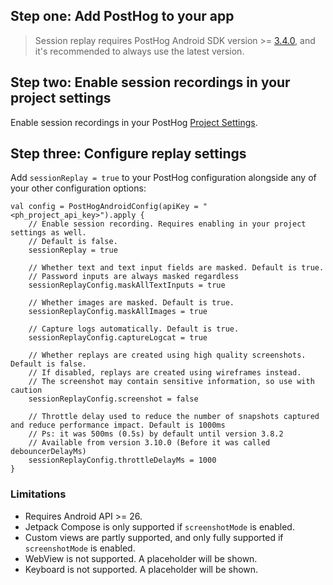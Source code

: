 ## Step one: Add PostHog to your app




<AndroidInstall />

> Session replay requires PostHog Android SDK version >= [3.4.0](https://github.com/PostHog/posthog-android/releases), and it's recommended to always use the latest version.

## Step two: Enable session recordings in your project settings

Enable session recordings in your PostHog [Project Settings](https://app.posthog.com/project/settings).

<ProductScreenshot
  imageLight={EnableSessionReplayLight} 
  imageDark={EnableSessionReplayDark} 
  alt="Enable session recordings in your PostHog'"
  classes="rounded"
/>

## Step three: Configure replay settings

Add `sessionReplay = true` to your PostHog configuration alongside any of your other configuration options:

```android_kotlin
val config = PostHogAndroidConfig(apiKey = "<ph_project_api_key>").apply {
    // Enable session recording. Requires enabling in your project settings as well.
    // Default is false.
    sessionReplay = true

    // Whether text and text input fields are masked. Default is true.
    // Password inputs are always masked regardless
    sessionReplayConfig.maskAllTextInputs = true

    // Whether images are masked. Default is true.
    sessionReplayConfig.maskAllImages = true

    // Capture logs automatically. Default is true.
    sessionReplayConfig.captureLogcat = true

    // Whether replays are created using high quality screenshots. Default is false.
    // If disabled, replays are created using wireframes instead.
    // The screenshot may contain sensitive information, so use with caution
    sessionReplayConfig.screenshot = false

    // Throttle delay used to reduce the number of snapshots captured and reduce performance impact. Default is 1000ms
    // Ps: it was 500ms (0.5s) by default until version 3.8.2
    // Available from version 3.10.0 (Before it was called debouncerDelayMs)
    sessionReplayConfig.throttleDelayMs = 1000
}
```

### Limitations

- Requires Android API >= 26.
- Jetpack Compose is only supported if `screenshotMode` is enabled.
- Custom views are partly supported, and only fully supported if `screenshotMode`  is enabled.
- WebView is not supported. A placeholder will be shown.
- Keyboard is not supported. A placeholder will be shown.
